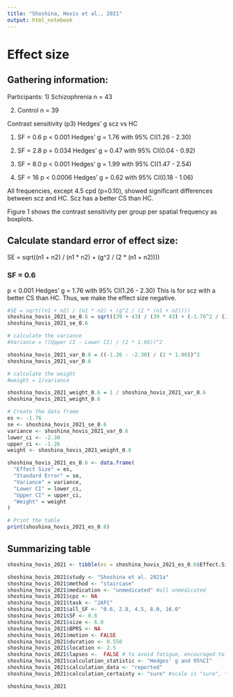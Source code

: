 ```yaml
---
title: "Shoshina, Hovis et al., 2021"
output: html_notebook
---
```


# Effect size

## Gathering information:

Participants:
1) Schizophrenia n = 43

2) Control n = 39


Contrast sensitivity (p3)
Hedges' g scz vs HC

1) SF = 0.6
p < 0.001
Hedges' g = 1.76 with 95% CI(1.26 - 2.30)

2)  SF = 2.8
p = 0.034
Hedges' g = 0.47 with 95% CI(0.04 - 0.92)

3)  SF = 8.0
p < 0.001
Hedges' g = 1.99 with 95% CI(1.47 - 2.54)

4)  SF = 16
p < 0.0006
Hedges' g = 0.62 with 95% CI(0.18 - 1.06)

All frequencies, except 4.5 cpd (p=0.10), showed significant differences between scz and HC. Scz has a better CS than HC. 


Figure 1 shows the contrast sensitivity per group per spatial frequency as boxplots.

## Calculate standard error of effect size:
SE = sqrt((n1 + n2) / (n1 * n2) + (g^2 / (2 * (n1 + n2))))

### SF = 0.6
p < 0.001
Hedges' g = 1.76 with 95% CI(1.26 - 2.30)
This is for scz with a better CS than HC. Thus, we make the effect size negative.
```r
#SE = sqrt((n1 + n2) / (n1 * n2) + (g^2 / (2 * (n1 + n2))))
shoshina_hovis_2021_se_0.6 = sqrt((39 + 43) / (39 * 43) + (-1.76^2 / (2 * (39 + 43))))
shoshina_hovis_2021_se_0.6
```

```r
# calculate the variance
#Variance = ((Upper CI - Lower CI) / (2 * 1.96))^2

shoshina_hovis_2021_var_0.6 = ((-1.26 - -2.30) / (2 * 1.96))^2
shoshina_hovis_2021_var_0.6
```

```r
# calculate the weight
#weight = 1/variance

shoshina_hovis_2021_weight_0.6 = 1 / shoshina_hovis_2021_var_0.6
shoshina_hovis_2021_weight_0.6
```



```r
# Create the data frame
es <- -1.76
se <- shoshina_hovis_2021_se_0.6
variance <- shoshina_hovis_2021_var_0.6
lower_ci <- -2.30
upper_ci <- -1.26
weight <- shoshina_hovis_2021_weight_0.6

shoshina_hovis_2021_es_0.6 <- data.frame(
  "Effect Size" = es,
  "Standard Error" = se,
  "Variance" = variance,
  "Lower CI" = lower_ci,
  "Upper CI" = upper_ci,
  "Weight" = weight
)

# Print the table
print(shoshina_hovis_2021_es_0.6)

```


## Summarizing table
```r
shoshina_hovis_2021 <- tibble(es = shoshina_hovis_2021_es_0.6$Effect.Size, se = shoshina_hovis_2021_es_0.6$Standard.Error ) 

shoshina_hovis_2021$study <- "Shoshina et al. 2021a"
shoshina_hovis_2021$method <- "staircase"
shoshina_hovis_2021$medication <- "unmedicated" #all unmedicated
shoshina_hovis_2021$cpz <- NA
shoshina_hovis_2021$task <- "2AFC"
shoshina_hovis_2021$all_SF <- "0.6, 2.8, 4.5, 8.0, 16.0" 
shoshina_hovis_2021$SF <- 0.6
shoshina_hovis_2021$size <- 6.0
shoshina_hovis_2021$BPRS <- NA
shoshina_hovis_2021$motion <- FALSE 
shoshina_hovis_2021$duration <- 0.550
shoshina_hovis_2021$location <- 2.5
shoshina_hovis_2021$lapses <-  FALSE # to avoid fatigue, encouraged to take breaks
shoshina_hovis_2021$calculation_statistic <- "Hedges' g and 95%CI"  
shoshina_hovis_2021$calculation_data <- "reported" 
shoshina_hovis_2021$calculation_certainty <- "sure" #scale is "sure", "unsure", "very unsure"

shoshina_hovis_2021
```



